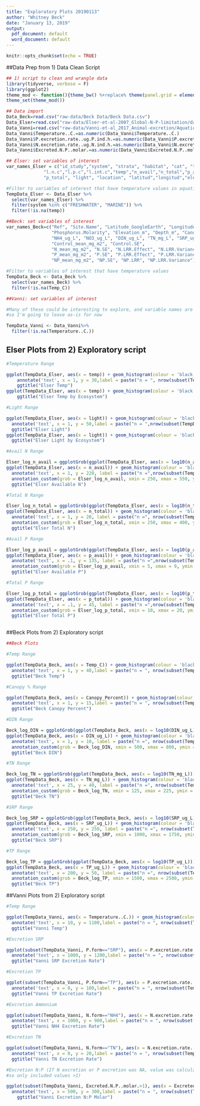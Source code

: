 ```yaml
---
title: "Exploratory Plots 20190113"
author: "Whitney Beck"
date: "January 13, 2019"
output:
  pdf_document: default
  word_document: default
---
```


```r
knitr::opts_chunk$set(echo = TRUE)
```

##Data Prep from 1) Data Clean Script

```r
## 1) script to clean and wrangle data
library(tidyverse, verbose = F)
library(ggplot2)
theme_mod <- function(){theme_bw() %+replace% theme(panel.grid = element_blank())}
theme_set(theme_mod()) 

## Data import
Data_Beck=read.csv("raw-data/Beck Data/Beck Data.csv")
Data_Elser=read.csv("raw-data/Elser-et-al-2007_Global-N-P-limitation/data/doi_10.5063_AA_nceasadmin.910.2-np-analysis-dataset-out-for-datasharing.csv")
Data_Vanni=read.csv("raw-data/Vanni-et-al_2017_Animal-excretion/Aquatic_animal_excretion_data.csv")
Data_Vanni$Temperature..C.=as.numeric(Data_Vanni$Temperature..C.)
Data_Vanni$P.excretion.rate..ug.P.ind.h.=as.numeric(Data_Vanni$P.excretion.rate..ug.P.ind.h.)
Data_Vanni$N.excretion.rate..ug.N.ind.h.=as.numeric(Data_Vanni$N.excretion.rate..ug.N.ind.h.)
Data_Vanni$Excreted.N.P..molar.=as.numeric(Data_Vanni$Excreted.N.P..molar.)

## Elser: set variables of interest
var_names_Elser = c("id_study","system", "strata", "habitat", "cat", "tax_resp_class",
              "l.n.c","l.p.c","l.int.c","temp","n_avail","n_total","p_avail",
              "p_total", "light", "location", "latitud","longitud","elev","duration")

#Filter to variables of interest that have temperature values in aquatic systems
TempData_Elser <- Data_Elser %>%
  select(var_names_Elser) %>%
  filter(system %in% c("FRESHWATER", "MARINE")) %>%
  filter(!is.na(temp))

##Beck: set variables of interest
var_names_Beck=c("Ref", "Site.Name", "Latitude_GoogleEarth", "Longitude_GoogleEarth", "Days", "Nitrogen.Molarity",
                 "Phosphorus.Molarity", "Elevation_m", "Depth_m", "Canopy_Percent", "Canopy_Qual", "Temp_C",
                 "NH4_ug_L", "NO3_ug_L", "DIN_ug_L", "TN_mg_L", "SRP_ug_L", "TP_ug_L", "NO3_SRP_Ratio", 
                 "Control_mean_mg_m2", "Control.SE", 
                 "N_mean_mg_m2", "N.SE", "N.LRR.Effect", "N.LRR.Variance",
                 "P_mean_mg_m2", "P.SE", "P.LRR.Effect", "P.LRR.Variance",
                 "NP_mean_mg_m2", "NP.SE", "NP.LRR", "NP.LRR.Variance")

#Filter to variables of interest that have temperature values
TempData_Beck <- Data_Beck %>%
  select(var_names_Beck) %>%
  filter(!is.na(Temp_C))

##Vanni: set variables of interest

#Many of these could be interesting to explore, and variable names are really strangely formatted
#so I'm going to leave as-is for now

TempData_Vanni <- Data_Vanni%>%
  filter(!is.na(Temperature..C.))
```

## Elser Plots from 2) Exploratory script

```r

#Temperature Range

ggplot(TempData_Elser, aes(x = temp)) + geom_histogram(colour = 'black', fill = 'white')+
    annotate('text', x = 1, y = 30,label = paste("n = ", nrow(subset(TempData_Elser, temp!="NA"))))+
    ggtitle("Elser Temp")
ggplot(TempData_Elser, aes(x = temp)) + geom_histogram(colour = 'black',fill = 'white') + facet_grid(cat ~ ., scales = 'free')+
    ggtitle("Elser Temp by Ecosystem")

#Light Range

ggplot(TempData_Elser, aes(x = light)) + geom_histogram(colour = 'black', fill = 'white')+
  annotate('text', x = 1, y = 50,label = paste("n = ",nrow(subset(TempData_Elser, light!="NA"))))+
  ggtitle("Elser Light")
ggplot(TempData_Elser, aes(x = light)) + geom_histogram(colour = 'black',fill = 'white') + facet_grid(cat ~ ., scales = 'free')+
  ggtitle("Elser Light by Ecosystem")

#Avail N Range

Elser_log_n_avail = ggplotGrob(ggplot(TempData_Elser, aes(x = log10(n_avail))) + geom_histogram(colour = 'black', fill = 'white'))
ggplot(TempData_Elser, aes(x = n_avail)) + geom_histogram(colour = 'black', fill = 'white') +
  annotate('text', x = 1, y = 220, label = paste("n =",nrow(subset(TempData_Elser, n_avail!="NA")))) +
  annotation_custom(grob = Elser_log_n_avail, xmin = 250, xmax = 550, ymin = 100, ymax = 220)+
  ggtitle("Elser Available N")

#Total N Range

Elser_log_n_total = ggplotGrob(ggplot(TempData_Elser, aes(x = log10(n_total))) + geom_histogram(colour = 'black', fill = 'white'))
ggplot(TempData_Elser, aes(x = n_total)) + geom_histogram(colour = 'black', fill = 'white') +
  annotate('text', x = 1, y = 20, label = paste("n =", nrow(subset(TempData_Elser, n_total!="NA")))) +
  annotation_custom(grob = Elser_log_n_total, xmin = 250, xmax = 400, ymin = 10, ymax = 20)+
  ggtitle("Elser Total N")

#Avail P Range

Elser_log_p_avail = ggplotGrob(ggplot(TempData_Elser, aes(x = log10(p_avail))) + geom_histogram(colour = 'black', fill = 'white'))
ggplot(TempData_Elser, aes(x = p_avail)) + geom_histogram(colour = 'black', fill = 'white') +
  annotate('text', x = .1, y = 135, label = paste("n =",nrow(subset(TempData_Elser, p_avail!="NA")))) +
  annotation_custom(grob = Elser_log_p_avail, xmin = 5, xmax = 9, ymin = 50, ymax = 135)+
  ggtitle("Elser Available P")

#Total P Range

Elser_log_p_total = ggplotGrob(ggplot(TempData_Elser, aes(x = log10(p_total))) + geom_histogram(colour = 'black', fill = 'white'))
ggplot(TempData_Elser, aes(x = p_total)) + geom_histogram(colour = 'black', fill = 'white') +
  annotate('text', x = .1, y = 45, label = paste("n =",nrow(subset(TempData_Elser, p_total!="NA")))) +
  annotation_custom(grob = Elser_log_p_total, xmin = 10, xmax = 20, ymin = 20, ymax = 45)+
  ggtitle("Elser Total P")



```

##Beck Plots from 2) Exploratory script

```r
##Beck Plots

#Temp Range

ggplot(TempData_Beck, aes(x = Temp_C)) + geom_histogram(colour = 'black', fill = 'white')+
  annotate('text', x = 1, y = 40,label = paste("n = ", nrow(subset(TempData_Beck, Temp_C!="NA"))))+
  ggtitle("Beck Temp")

#Canopy % Range

ggplot(TempData_Beck, aes(x = Canopy_Percent)) + geom_histogram(colour = 'black', fill = 'white')+
  annotate('text', x = 1, y = 15,label = paste("n = ", nrow(subset(TempData_Beck, Canopy_Percent!="NA"))))+
  ggtitle("Beck Canopy Percent")

#DIN Range

Beck_log_DIN = ggplotGrob(ggplot(TempData_Beck, aes(x = log10(DIN_ug_L))) + geom_histogram(colour = 'black', fill = 'white'))
ggplot(TempData_Beck, aes(x = DIN_ug_L)) + geom_histogram(colour = 'black', fill = 'white') +
  annotate('text', x = 1, y = 10, label = paste("n =", nrow(subset(TempData_Beck, DIN_ug_L!="NA")))) +
  annotation_custom(grob = Beck_log_DIN, xmin = 500, xmax = 800, ymin = 5, ymax = 10)+
  ggtitle("Beck DIN")

#TN Range

Beck_log_TN = ggplotGrob(ggplot(TempData_Beck, aes(x = log10(TN_mg_L))) + geom_histogram(colour = 'black', fill = 'white'))
ggplot(TempData_Beck, aes(x = TN_mg_L)) + geom_histogram(colour = 'black', fill = 'white') +
  annotate('text', x = 25, y = 40, label = paste("n =", nrow(subset(TempData_Beck, TN_mg_L!="NA")))) +
  annotation_custom(grob = Beck_log_TN, xmin = 125, xmax = 225, ymin = 20, ymax = 40)+
  ggtitle("Beck TN")

#SRP Range

Beck_log_SRP = ggplotGrob(ggplot(TempData_Beck, aes(x = log10(SRP_ug_L))) + geom_histogram(colour = 'black', fill = 'white'))
ggplot(TempData_Beck, aes(x = SRP_ug_L)) + geom_histogram(colour = 'black', fill = 'white') +
  annotate('text', x = 250, y = 250, label = paste("n =", nrow(subset(TempData_Beck, SRP_ug_L!="NA")))) +
  annotation_custom(grob = Beck_log_SRP, xmin = 1000, xmax = 1750, ymin = 125, ymax = 250)+
  ggtitle("Beck SRP")

#TP Range

Beck_log_TP = ggplotGrob(ggplot(TempData_Beck, aes(x = log10(TP_ug_L))) + geom_histogram(colour = 'black', fill = 'white'))
ggplot(TempData_Beck, aes(x = TP_ug_L)) + geom_histogram(colour = 'black', fill = 'white') +
  annotate('text', x = 200, y = 50, label = paste("n =", nrow(subset(TempData_Beck, TP_ug_L!="NA")))) +
  annotation_custom(grob = Beck_log_TP, xmin = 1500, xmax = 2500, ymin = 30, ymax = 50)+
  ggtitle("Beck TP")


```

##Vanni Plots from 2) Exploratory script

```r

#Temp Range

ggplot(TempData_Vanni, aes(x = Temperature..C.)) + geom_histogram(colour = 'black', fill = 'white')+
  annotate('text', x = 10, y = 1100,label = paste("n = ", nrow(subset(TempData_Vanni, Temperature..C.!="NA"))))+
  ggtitle("Vanni Temp")

#Excretion SRP

ggplot(subset(TempData_Vanni, P.form=="SRP"), aes(x = P.excretion.rate..ug.P.ind.h.)) + geom_histogram(colour = 'black', fill = 'white')+
  annotate('text', x = 1000, y = 1200,label = paste("n = ", nrow(subset(TempData_Vanni, P.form=="SRP"& P.excretion.rate..ug.P.ind.h.!="NA"))))+
  ggtitle("Vanni SRP Excretion Rate")

#Excretion TP

ggplot(subset(TempData_Vanni, P.form=="TP"), aes(x = P.excretion.rate..ug.P.ind.h.)) + geom_histogram(colour = 'black', fill = 'white')+
  annotate('text', x = 0, y = 100,label = paste("n = ", nrow(subset(TempData_Vanni, P.form=="TP"& P.excretion.rate..ug.P.ind.h.!="NA"))))+
  ggtitle("Vanni TP Excretion Rate")

#Excretion Ammonium

ggplot(subset(TempData_Vanni, N.form=="NH4"), aes(x = N.excretion.rate..ug.N.ind.h.)) + geom_histogram(colour = 'black', fill = 'white')+
  annotate('text', x = 1000, y = 900,label = paste("n = ", nrow(subset(TempData_Vanni, N.form=="NH4" &N.excretion.rate..ug.N.ind.h.!="NA"))))+
  ggtitle("Vanni NH4 Excretion Rate")

#Excretion TN

ggplot(subset(TempData_Vanni, N.form=="TN"), aes(x = N.excretion.rate..ug.N.ind.h.)) + geom_histogram(colour = 'black', fill = 'white')+
  annotate('text', x = 0, y = 20,label = paste("n = ", nrow(subset(TempData_Vanni, N.form=="TN" &N.excretion.rate..ug.N.ind.h.!="NA"))))+
  ggtitle("Vanni TN Excretion Rate")

#Excretion N:P (If N excretion or P excretion was NA, value was calculated as "1", 
#so only included values >1)

ggplot(subset(TempData_Vanni, Excreted.N.P..molar.>1), aes(x = Excreted.N.P..molar.)) + geom_histogram(colour = 'black', fill = 'white', bins=50)+
  annotate('text', x = 500, y = 300,label = paste("n = ", nrow(subset(TempData_Vanni, Excreted.N.P..molar.!="NA" & Excreted.N.P..molar.>1))))+
    ggtitle("Vanni Excretion N:P Molar")
```

